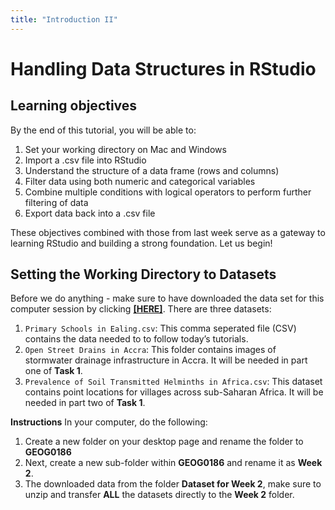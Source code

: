 ```yaml
---
title: "Introduction II"
---
```


# Handling Data Structures in RStudio

## Learning objectives

By the end of this tutorial, you will be able to:

1. Set your working directory on Mac and Windows
2. Import a .csv file into RStudio
3. Understand the structure of a data frame (rows and columns)
4. Filter data using both numeric and categorical variables
5. Combine multiple conditions with logical operators to perform further filtering of data
5. Export data back into a .csv file

These objectives combined with those from last week serve as a gateway to learning RStudio and building a strong foundation. Let us begin!

## Setting the Working Directory to Datasets

:::{.callout-warning}
Before we do anything - make sure to have downloaded the data set for this computer session by clicking [**[HERE]**](). There are three datasets: 

1. `Primary Schools in Ealing.csv`: This comma seperated file (CSV) contains the data needed to to follow today's tutorials. 
2. `Open Street Drains in Accra`: This folder contains images of stormwater drainage infrastructure in Accra. It will be needed in part one of **Task 1**. 
3. `Prevalence of Soil Transmitted Helminths in Africa.csv`: This dataset contains point locations for villages across sub-Saharan Africa. It will be needed in part two of **Task 1**.

**Instructions**
In your computer, do the following:

1. Create a new folder on your desktop page and rename the folder to **GEOG0186**
2. Next, create a new sub-folder within **GEOG0186** and rename it as **Week 2**. 
3. The downloaded data from the folder **Dataset for Week 2**, make sure to unzip and transfer **ALL** the datasets directly to the **Week 2** folder.
:::